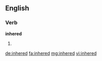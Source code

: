==English==

===Verb===
'''inhered'''

# {{past of|inhere}}

[[de:inhered]]
[[fa:inhered]]
[[mg:inhered]]
[[vi:inhered]]